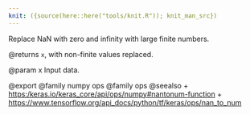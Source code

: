 ```yaml
---
knit: ({source(here::here("tools/knit.R")); knit_man_src})
---
```

Replace NaN with zero and infinity with large finite numbers.

@returns
    `x`, with non-finite values replaced.

@param x
Input data.

@export
@family numpy ops
@family ops
@seealso
+ <https:/keras.io/keras_core/api/ops/numpy#nantonum-function>
+ <https://www.tensorflow.org/api_docs/python/tf/keras/ops/nan_to_num>
